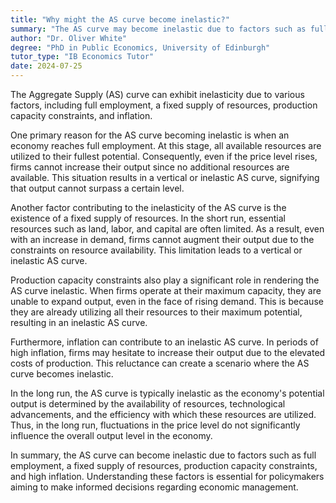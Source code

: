```yaml
---
title: "Why might the AS curve become inelastic?"
summary: "The AS curve may become inelastic due to factors such as full employment, fixed supply of resources, or production capacity constraints."
author: "Dr. Oliver White"
degree: "PhD in Public Economics, University of Edinburgh"
tutor_type: "IB Economics Tutor"
date: 2024-07-25
---
```


The Aggregate Supply (AS) curve can exhibit inelasticity due to various factors, including full employment, a fixed supply of resources, production capacity constraints, and inflation.

One primary reason for the AS curve becoming inelastic is when an economy reaches full employment. At this stage, all available resources are utilized to their fullest potential. Consequently, even if the price level rises, firms cannot increase their output since no additional resources are available. This situation results in a vertical or inelastic AS curve, signifying that output cannot surpass a certain level.

Another factor contributing to the inelasticity of the AS curve is the existence of a fixed supply of resources. In the short run, essential resources such as land, labor, and capital are often limited. As a result, even with an increase in demand, firms cannot augment their output due to the constraints on resource availability. This limitation leads to a vertical or inelastic AS curve.

Production capacity constraints also play a significant role in rendering the AS curve inelastic. When firms operate at their maximum capacity, they are unable to expand output, even in the face of rising demand. This is because they are already utilizing all their resources to their maximum potential, resulting in an inelastic AS curve.

Furthermore, inflation can contribute to an inelastic AS curve. In periods of high inflation, firms may hesitate to increase their output due to the elevated costs of production. This reluctance can create a scenario where the AS curve becomes inelastic.

In the long run, the AS curve is typically inelastic as the economy's potential output is determined by the availability of resources, technological advancements, and the efficiency with which these resources are utilized. Thus, in the long run, fluctuations in the price level do not significantly influence the overall output level in the economy.

In summary, the AS curve can become inelastic due to factors such as full employment, a fixed supply of resources, production capacity constraints, and high inflation. Understanding these factors is essential for policymakers aiming to make informed decisions regarding economic management.
    